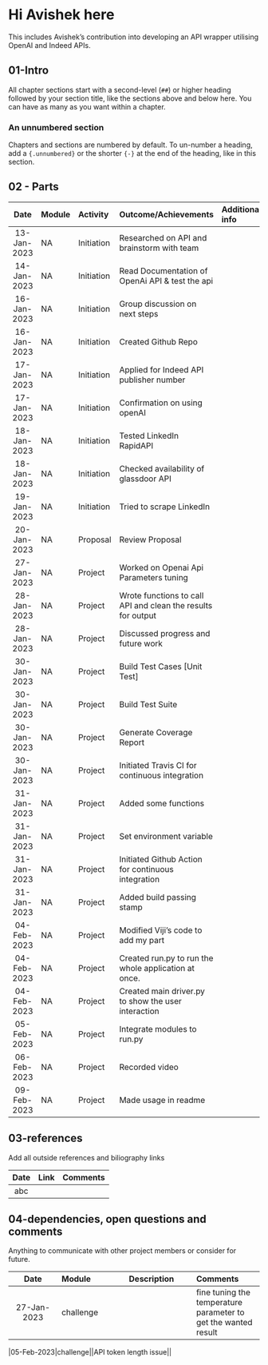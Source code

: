 # Hi Avishek here 

This includes Avishek's contribution into developing an API wrapper utilising OpenAI and Indeed APIs.

## 01-Intro

All chapter sections start with a second-level (`##`) or higher heading followed by your section title, like the sections above and below here. You can have as many as you want within a chapter.

### An unnumbered section {-}

Chapters and sections are numbered by default. To un-number a heading, add a `{.unnumbered}` or the shorter `{-}` at the end of the heading, like in this section.

## 02 - Parts

|Date | Module | Activity | Outcome/Achievements| Additional info|
|:---:| :------|:--------| :------|:------|
|13-Jan-2023|NA|Initiation|Researched on API and brainstorm with team||
|14-Jan-2023|NA|Initiation|Read Documentation of OpenAi API & test the api||
|16-Jan-2023|NA|Initiation|Group discussion on next steps||
|16-Jan-2023|NA|Initiation|Created Github Repo||
|17-Jan-2023|NA|Initiation|Applied for Indeed API publisher number||
|17-Jan-2023|NA|Initiation|Confirmation on using openAI||
|18-Jan-2023|NA|Initiation|Tested LinkedIn RapidAPI||
|18-Jan-2023|NA|Initiation|Checked availability of glassdoor API||
|19-Jan-2023|NA|Initiation|Tried to scrape LinkedIn ||
|20-Jan-2023|NA|Proposal|Review Proposal ||
|27-Jan-2023|NA|Project|Worked on Openai Api Parameters tuning||
|28-Jan-2023|NA|Project|Wrote functions to call API and clean the results for output||
|28-Jan-2023|NA|Project|Discussed progress and future work||
|30-Jan-2023|NA|Project|Build Test Cases [Unit Test]||
|30-Jan-2023|NA|Project|Build Test Suite||
|30-Jan-2023|NA|Project|Generate Coverage Report||
|30-Jan-2023|NA|Project|Initiated Travis CI for continuous integration||
|31-Jan-2023|NA|Project|Added some functions||
|31-Jan-2023|NA|Project|Set environment variable||
|31-Jan-2023|NA|Project|Initiated Github Action for continuous integration||
|31-Jan-2023|NA|Project|Added build passing stamp||
|04-Feb-2023|NA|Project|Modified Viji's code to add my part||
|04-Feb-2023|NA|Project|Created run.py to run the whole application at once.||
|04-Feb-2023|NA|Project|Created main driver.py to show the user interaction||
|05-Feb-2023|NA|Project|Integrate modules to run.py||
|06-Feb-2023|NA|Project|Recorded video||
|09-Feb-2023|NA|Project|Made usage in readme||
## 03-references
Add all outside references and biliography links

|Date | Link | Comments|
|:---:| :--------| :------|
|abc|||

## 04-dependencies, open questions and comments

Anything to communicate with other project members or consider for future.

|Date | Module | Description| Comments|
|:---:| :------|:------|:------|
|27-Jan-2023|challenge||fine tuning the temperature parameter to get the wanted result||

|05-Feb-2023|challenge||API token length issue||